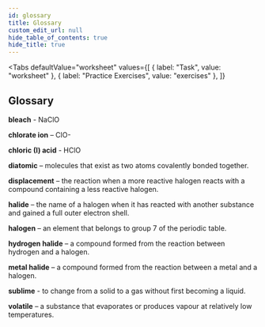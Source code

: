 ```yaml
---
id: glossary
title: Glossary
custom_edit_url: null
hide_table_of_contents: true
hide_title: true
---
```



<Tabs
  defaultValue="worksheet"
  values={[
    { label: "Task", value: "worksheet" },
    { label: "Practice Exercises", value: "exercises" },
  ]}
>

<TabItem value="worksheet">

## Glossary

<p>
  <strong>bleach</strong>
  <AudioButton url='/media/282.5936b906.mp3' /> -  NaClO
</p>
<p>
  <strong>chlorate ion</strong>
  <AudioButton url='/media/283.63fdbd43.mp3' /> – ClO-
</p>
<p>
  <strong>chloric (I) acid</strong>
  <AudioButton url='/media/284.24249907.mp3' /> - HClO
</p>
<p>
  <strong>diatomic</strong>
  <AudioButton url='/media/285.5f4fb4b5.mp3' /> – molecules that exist as two atoms covalently bonded together.
</p>
<p>
  <strong>displacement</strong>
  <AudioButton url='/media/286.c741becc.mp3' /> – the reaction when a more reactive halogen reacts with a compound containing a less reactive halogen.
</p>
<p>
  <strong>halide</strong>
  <AudioButton url='/media/287.cc56fa62.mp3' /> –  the name of a halogen when it has reacted with another substance and gained a full outer electron shell.
</p>
<p>
  <strong>halogen</strong>
  <AudioButton url='/media/288.7d921b4a.mp3' /> – an element that belongs to group 7 of the periodic table.
</p>
<p>
  <strong>hydrogen halide</strong>
  <AudioButton url='/media/289.f1d89284.mp3' /> – a compound formed from the reaction between hydrogen and a halogen.
</p>
<p>
  <strong>metal halide</strong>
  <AudioButton url='/media/290.b916830d.mp3' /> –  a compound formed from the reaction between a metal and a halogen.
</p>
<p>
  <strong>sublime</strong>
  <AudioButton url='/media/291.e72b8773.mp3' /> -  to change from a solid to a gas without first becoming a liquid.
</p>
<p>
  <strong>volatile</strong>
  <AudioButton url='/media/292.5d5c806a.mp3' /> – a substance that evaporates or produces vapour at relatively low temperatures.
</p>

</TabItem>

<TabItem value="exercises">
  <Frame src="https://learningapps.org/watch?v=pooc999ta21" height="480px" />
</TabItem>

</Tabs>

